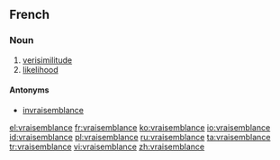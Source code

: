 ==French==

===Noun===
{{fr-noun|f}}

# [[verisimilitude]]
# [[likelihood]]

====Antonyms====
* [[invraisemblance]]

[[el:vraisemblance]]
[[fr:vraisemblance]]
[[ko:vraisemblance]]
[[io:vraisemblance]]
[[id:vraisemblance]]
[[pl:vraisemblance]]
[[ru:vraisemblance]]
[[ta:vraisemblance]]
[[tr:vraisemblance]]
[[vi:vraisemblance]]
[[zh:vraisemblance]]